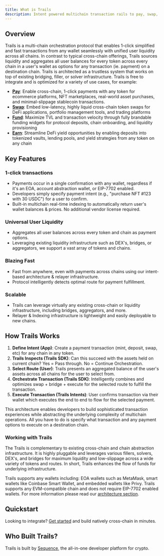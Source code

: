 ```yaml
---
title: What is Trails
description: Intent powered multichain transaction rails to pay, swap, fund, or earn in 1-click with any wallet, token or chain.
---
```



## Overview

Trails is a multi-chain orchestration protocol that enables 1-click simplified and fast transactions from any wallet seamlessly with unified user liquidity across all chains.
In contrast to typical cross-chain offerings, Trails sources liquidity and aggregates all user balances for every token across every chain in a user's wallet
as options for any transaction (ie. payment) on a destination chain. Trails is architected as a trustless system that
works on top of existing bridging, filler, or solver infrastructure. Trails is free to integrate and is optimized for a variety of use cases, for example:

- **[Pay](/use-cases/pay)**: Enable cross-chain, 1-click payments with any token for ecommerce platforms, NFT marketplaces, real-world asset purchases, and minimal-slippage stablecoin transactions.
- **[Swap](/use-cases/swap)**: Embed low-latency, highly liquid cross-chain token swaps for DeFi applications, portfolio management tools, and trading platforms
- **[Fund](/use-cases/fund)**: Maximize TVL and transaction velocity through fully brandable funding widgets for protocol deposits, chain onboarding, and liquidity provisioning
- **[Earn](/use-cases/earn)**: Streamline DeFi yield opportunities by enabling deposits into tokenized vaults, lending pools, and yield strategies from any token on any chain

## Key Features

### 1-click transactions
- Payments occur in a single confirmation with any wallet, regardless if it's an EOA, account abstraction wallet, or EIP-7702 enabled.
- Developers simply specify payment intent (e.g., "purchase NFT #123 with 30 USDC") for a user to confirm.
- Built-in multichain real-time indexing to automatically return user's wallet balances & prices. No additional vendor license required.

### Universal User Liquidity
- Aggregates all user balances across every token and chain as payment options.
- Leveraging existing liquidity infrastructure such as DEX's, bridges, or aggregators, we support a vast array of tokens and chains.

### Blazing Fast
- Fast from anywhere, even with payments across chains using our intent-based architecture & relayer infrastructure.
- Protocol intelligently detects optimal route for payment fulfillment.

### Scalable
- Trails can leverage virtually any existing cross-chain or liquidity infrastructure, including bridges, aggregators, and more.
- Relayer & Indexing infrastructure is lightweight and easily deployable to new chains.

## How Trails Works

1. **Define Intent (App)**: Create a payment transaction (mint, deposit, swap, etc) for any chain in any token.
2. **Trails Inspects (Trails SDK)**: Can this succeed with the assets held on current chain? Yes = Pass through. No = Continue Orchestration.
3. **Select Route (User)**: Trails presents an aggregated balance of the user's assets across all chains for the user to select from.
4. **Orchestrate Transaction (Trails SDK)**: Intelligently combines and optimizes swap + bridge + execute for the selected route to fulfill the transaction.
5. **Execute Transaction (Trails Intents)**: User confirms transaction via their wallet which executes the end to end to flow for the selected payment.

This architecture enables developers to build sophisticated transaction experiences while abstracting the underlying complexity of multichain operations. All you have to do is specify what transaction and any payment options to execute
on a destination chain.

### Working with Trails

The Trails is complementary to existing cross-chain and chain abstraction infrastructure. It is highly pluggable and leverages various fillers, solvers, DEX's, and bridges for maximum liquidity and low-slippage across a wide variety of tokens and routes. In short, Trails enhances the flow of funds for underlying infrastructure.

Trails supports any wallets including: EOA wallets such as MetaMask, smart wallets like Coinbase Smart Wallet, and embedded wallets like Privy. Trails supports any EVM-compatible chain
and does not require EIP-7702 enabled wallets. For more information please read our [architecture section](/architecture/how-it-works).

## Quickstart

Looking to integrate? [Get started](/get-started) and build natively cross-chain in minutes.

## Who Built Trails?

Trails is built by [Sequence](https://sequence.xyz), the all-in-one developer platform for crypto.

